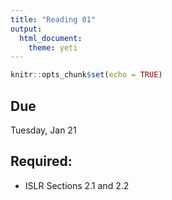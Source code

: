 ```yaml
---
title: "Reading 01"
output: 
  html_document: 
    theme: yeti
---
```


```r
knitr::opts_chunk$set(echo = TRUE)
```

## Due

Tuesday, Jan 21

## Required:

- ISLR Sections 2.1 and 2.2
